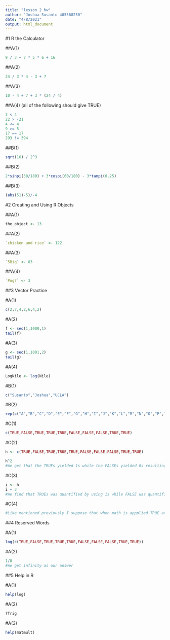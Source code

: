 ```yaml
---
title: "lesson 2 hw"
author: "Joshua Susanto 405568250"
date: "4/8/2021"
output: html_document
---
```


#1 R the Calculator

##A(1)
```r
9 / 3 + 7 * 5 * 6 + 16
```

##A(2)
```r
24 / 3 * 4 - 3 + 7
```

##A(3)
```r
10 - 4 + 7 + 3 * (24 / 4)
```

##A(4) (all of the following should give TRUE)
```r
3 < 4
22 > -21
4 <= 4
9 >= 5
17 == 17
293 != 394
```

##B(1)
```r
sqrt(16) / 2^3
```

##B(2)
```r
2*sinpi(30/180) + 3*cospi(60/180) - 3*tanpi(0.25)
```

##B(3)
```r
(abs(51)-5)/-4
```


#2 Creating and Using R Objects

##A(1)
```r
the_object <- 13
```

##A(2)
```r
`chicken and rice` <- 122
```

##A(3)
```r
`5Big` <- 83
```

##A(4)
```r
`Pog?` <- 3
```


##3 Vector Practice

#A(1)
```r
c(2,7,4,2,6,4,2)
```

#A(2)
```r
f <- seq(1,1000,1)
tail(f)
```

#A(3)
```r
g <- seq(1,1001,2)
tail(g)
```

#A(4)
```r
LogNile <- log(Nile)
```

#B(1)
```r
c("Susanto","Joshua","UCLA")
```

#B(2)
```r
rep(c("A","B","C","D","E","F","G","H","I","J","K","L","M","N","O","P","Q","R","S","T","U","V","W","X","Y"), each = 4)
```

#C(1)
```r
c(TRUE,FALSE,TRUE,TRUE,TRUE,FALSE,FALSE,FALSE,TRUE,TRUE)
```

#C(2)
```r
h <- c(TRUE,FALSE,TRUE,TRUE,TRUE,FALSE,FALSE,FALSE,TRUE,TRUE)
```


```r
h^2
#We get that the TRUEs yielded 1s while the FALSEs yielded 0s resulting in the following vector.
```

#C(3)
```r
i <- h
i + 3
#We find that TRUEs was quantified by using 1s while FALSE was quantified with 0 resulting in the following vector.
```

#C(4)
```r
#Like mentioned previously I suppose that when math is appplied TRUE acts as 1 while FALSE acts as 0.
```


##4 Reserved Words

#A(1)
```r
log(c(TRUE,FALSE,TRUE,TRUE,TRUE,FALSE,FALSE,FALSE,TRUE,TRUE))
```

#A(2)
```r
1/0
#We get infinity as our answer
```

##5 Help in R

#A(1)
```r
help(log)
```

#A(2)
```r
?Trig
```

#A(3)
```r
help(matmult)
```

